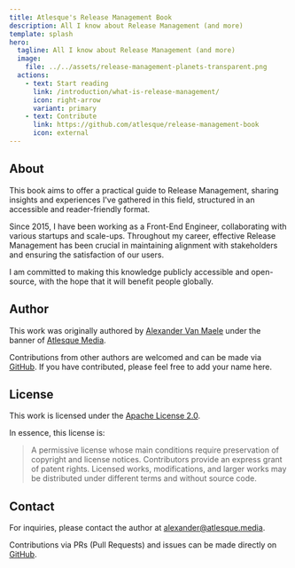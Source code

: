```yaml
---
title: Atlesque's Release Management Book
description: All I know about Release Management (and more)
template: splash
hero:
  tagline: All I know about Release Management (and more)
  image:
    file: ../../assets/release-management-planets-transparent.png
  actions:
    - text: Start reading
      link: /introduction/what-is-release-management/
      icon: right-arrow
      variant: primary
    - text: Contribute
      link: https://github.com/atlesque/release-management-book
      icon: external
---
```


## About

This book aims to offer a practical guide to Release Management, sharing insights and experiences I've gathered in this field, structured in an accessible and reader-friendly format.

Since 2015, I have been working as a Front-End Engineer, collaborating with various startups and scale-ups. Throughout my career, effective Release Management has been crucial in maintaining alignment with stakeholders and ensuring the satisfaction of our users.

I am committed to making this knowledge publicly accessible and open-source, with the hope that it will benefit people globally.

## Author

This work was originally authored by [Alexander Van Maele](https://atlesque.dev/) under the banner of [Atlesque Media](https://atlesque.media/).

Contributions from other authors are welcomed and can be made via [GitHub](https://github.com/atlesque/release-management-book). If you have contributed, please feel free to add your name here.

## License

This work is licensed under the [Apache License 2.0](https://choosealicense.com/licenses/apache-2.0/).

In essence, this license is:

> A permissive license whose main conditions require preservation of copyright and license notices. Contributors provide an express grant of patent rights. Licensed works, modifications, and larger works may be distributed under different terms and without source code.

## Contact

For inquiries, please contact the author at [alexander@atlesque.media](mailto:alexander@atlesque.media).

Contributions via PRs (Pull Requests) and issues can be made directly on [GitHub](https://github.com/atlesque/release-management-book).
